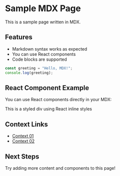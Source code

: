 # Sample MDX Page

This is a sample page written in MDX.

## Features

- Markdown syntax works as expected
- You can use React components
- Code blocks are supported

```js
const greeting = "Hello, MDX!";
console.log(greeting);
```

## React Component Example

You can use React components directly in your MDX:

<div style={{ padding: '1rem', backgroundColor: '#f0f0f0', borderRadius: '4px' }}>
  This is a styled div using React inline styles
</div>

## Context Links

- [Context 01](/context01)
- [Context 02](/context02)

## Next Steps

Try adding more content and components to this page! 